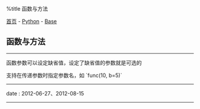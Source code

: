 %title 函数与方法

[[../../../index|首页]] - [[../index|Python]] - [[index|Base]]
==函数与方法==
----
函数参数可以设定缺省值，设定了缺省值的参数就是可选的

支持在传递参数时指定参数名，如 `func(10, b=5)`
----
<red>date</red> : 2012-06-27、2012-08-15
----
